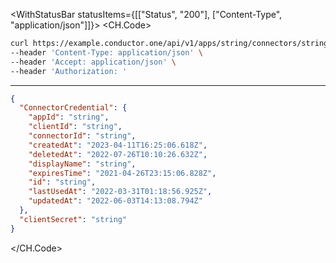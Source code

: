 

<WithStatusBar statusItems={[["Status", "200"], ["Content-Type", "application/json"]]}>
  <CH.Code>
  ```bash Example Request
  curl https://example.conductor.one/api/v1/apps/string/connectors/string/credentials \
--header 'Content-Type: application/json' \
--header 'Accept: application/json' \
--header 'Authorization: '
  ```
  ---

  ```json Example Response
  {
    "ConnectorCredential": {
      "appId": "string",
      "clientId": "string",
      "connectorId": "string",
      "createdAt": "2023-04-11T16:25:06.618Z",
      "deletedAt": "2022-07-26T10:10:26.632Z",
      "displayName": "string",
      "expiresTime": "2021-04-26T23:15:06.828Z",
      "id": "string",
      "lastUsedAt": "2022-03-31T01:18:56.925Z",
      "updatedAt": "2022-06-03T14:13:08.794Z"
    },
    "clientSecret": "string"
  }
  ```
  </CH.Code>
</WithStatusBar>
